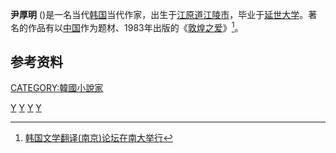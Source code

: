 {{Infobox Korean name|
hangul=윤후명|
hanja=尹厚明|
rr=Yun Hu-myeon|
mr=Yun Humyŏn|
hangulborn=윤상규|
hanjaborn=尹尙奎|
rrborn=Yun Sang-gyu|
mrborn=Yun Sanggyu|
}}
'''尹厚明''' ({{BD|1946年|1月17日|||}})是一名当代[[韩国|韩国]]当代作家，出生于[[江原道_(南)|江原道]][[江陵市|江陵市]]，毕业于[[延世大学|延世大学]]。著名的作品有以[[中国|中国]]作为题材、1983年出版的《[[敦煌之爱|敦煌之爱]]》<ref>[http://xn--dqrs02bg41abql.com/Cms/Article.aspx?ArticleID=17880 韩国文学翻译(南京)论坛在南大举行]{{Dead link|date=2019年10月 |bot=InternetArchiveBot |fix-attempted=yes }}</ref>。
==参考资料==
{{reflist}}

{{Authority control}}
[[Category:韩国作家|Y]]
[[CATEGORY:韓國小說家|CATEGORY:韓國小說家]]
[[Category:延世大学校友|Y]]
[[Category:江原道出身人物|Y]]
[[Category:尹姓|Y]]